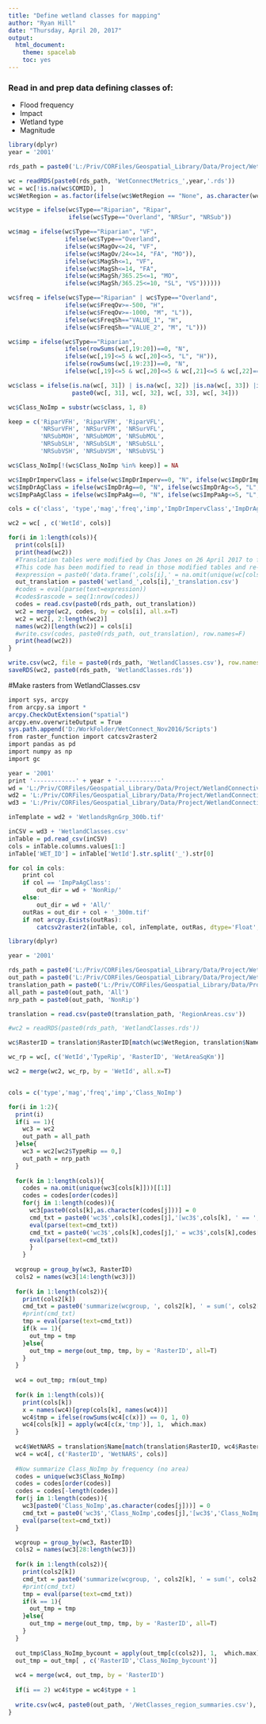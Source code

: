 ```yaml
---
title: "Define wetland classes for mapping"
author: "Ryan Hill"
date: "Thursday, April 20, 2017"
output:
  html_document:
    theme: spacelab
    toc: yes
---
```



### Read in and prep data defining classes of:

* Flood frequency
* Impact
* Wetland type
* Magnitude

```r
library(dplyr)
year = '2001'

rds_path = paste0('L:/Priv/CORFiles/Geospatial_Library/Data/Project/WetlandConnectivity/SpatialDataInputs/Wetlands_NLCD',year,'/FinalTables/')

wc = readRDS(paste0(rds_path, 'WetConnectMetrics_',year,'.rds'))
wc = wc[!is.na(wc$COMID), ]
wc$WetRegion = as.factor(ifelse(wc$WetRegion == "None", as.character(wc$WSA_9), as.character(wc$WetRegion)))

wc$type = ifelse(wc$Type=="Riparian", "Ripar", 
                 ifelse(wc$Type=="Overland", "NRSur", "NRSub"))

wc$mag = ifelse(wc$Type=="Riparian", "VF",
                ifelse(wc$Type=="Overland", 
                ifelse(wc$MagOv<=24, "VF", 
                ifelse(wc$MagOv/24<=14, "FA", "MO")),
                ifelse(wc$MagSh<=1, "VF", 
                ifelse(wc$MagSh<=14, "FA", 
                ifelse(wc$MagSh/365.25<=1, "MO",
                ifelse(wc$MagSh/365.25<=10, "SL", "VS"))))))

wc$freq = ifelse(wc$Type=="Riparian" | wc$Type=="Overland", 
                ifelse(wc$FreqOv>=-500, "H", 
                ifelse(wc$FreqOv>=-1000, "M", "L")),
                ifelse(wc$FreqSh=="VALUE_1", "H", 
                ifelse(wc$FreqSh=="VALUE_2", "M", "L")))

wc$imp = ifelse(wc$Type=="Riparian", 
                ifelse(rowSums(wc[,19:20])==0, "N", 
                ifelse(wc[,19]<=5 & wc[,20]<=5, "L", "H")),
                ifelse(rowSums(wc[,19:23])==0, "N", 
                ifelse(wc[,19]<=5 & wc[,20]<=5 & wc[,21]<=5 & wc[,22]==0 & wc[,23]==0, "L", "H")))

wc$class = ifelse(is.na(wc[, 31]) | is.na(wc[, 32]) |is.na(wc[, 33]) |is.na(wc[, 34]), NA, 
                  paste0(wc[, 31], wc[, 32], wc[, 33], wc[, 34]))

wc$Class_NoImp = substr(wc$class, 1, 8)

keep = c('RiparVFH', 'RiparVFM', 'RiparVFL',
         'NRSurVFH', 'NRSurVFM', 'NRSurVFL',
         'NRSubMOH', 'NRSubMOM', 'NRSubMOL',
         'NRSubSLH', 'NRSubSLM', 'NRSubSLL',
         'NRSubVSH', 'NRSubVSM', 'NRSubVSL')

wc$Class_NoImp[!(wc$Class_NoImp %in% keep)] = NA

wc$ImpDrImpervClass = ifelse(wc$ImpDrImperv==0, "N", ifelse(wc$ImpDrImperv<=5, "L", "H"))
wc$ImpDrAgClass = ifelse(wc$ImpDrAg==0, "N", ifelse(wc$ImpDrAg<=5, "L", "H"))
wc$ImpPaAgClass = ifelse(wc$ImpPaAg==0, "N", ifelse(wc$ImpPaAg<=5, "L", "H"))

cols = c('class', 'type','mag','freq','imp','ImpDrImpervClass','ImpDrAgClass','ImpPaAgClass', 'Class_NoImp')

wc2 = wc[ , c('WetId', cols)]

for(i in 1:length(cols)){
  print(cols[i])
  print(head(wc2))
  #Translation tables were modified by Chas Jones on 26 April 2017 to facilitate mapping
  #This code has been modified to read in those modified tables and re-assign values
  #expression = paste0('data.frame(',cols[i],' = na.omit(unique(wc[cols[i]])))')
  out_translation = paste0('wetland_',cols[i],'_translation.csv')
  #codes = eval(parse(text=expression))
  #codes$rascode = seq(1:nrow(codes))
  codes = read.csv(paste0(rds_path, out_translation))
  wc2 = merge(wc2, codes, by = cols[i], all.x=T)
  wc2 = wc2[, 2:length(wc2)]
  names(wc2)[length(wc2)] = cols[i]
  #write.csv(codes, paste0(rds_path, out_translation), row.names=F)
  print(head(wc2))
}

write.csv(wc2, file = paste0(rds_path, 'WetlandClasses.csv'), row.names=F)
saveRDS(wc2, paste0(rds_path, 'WetlandClasses.rds'))
```

#Make rasters from WetlandClasses.csv

```r
import sys, arcpy
from arcpy.sa import *
arcpy.CheckOutExtension("spatial")
arcpy.env.overwriteOutput = True
sys.path.append('D:/WorkFolder/WetConnect_Nov2016/Scripts')
from raster_function import catcsv2raster2
import pandas as pd
import numpy as np
import gc

year = '2001'
print '------------' + year + '------------'
wd = 'L:/Priv/CORFiles/Geospatial_Library/Data/Project/WetlandConnectivity/SpatialDataInputs/Wetlands_NLCD' + year + '/MapRasters/Wetlands/'
wd2 = 'L:/Priv/CORFiles/Geospatial_Library/Data/Project/WetlandConnectivity/SpatialDataInputs/Wetlands_NLCD' + year + '/AllWetlands/'
wd3 = 'L:/Priv/CORFiles/Geospatial_Library/Data/Project/WetlandConnectivity/SpatialDataInputs/Wetlands_NLCD' + year + '/FinalTables/'

inTemplate = wd2 + 'WetlandsRgnGrp_300b.tif'

inCSV = wd3 + 'WetlandClasses.csv'
inTable = pd.read_csv(inCSV)
cols = inTable.columns.values[1:]
inTable['WET_ID'] = inTable['WetId'].str.split('_').str[0]

for col in cols:
    print col
    if col == 'ImpPaAgClass':
        out_dir = wd + 'NonRip/'
    else:
        out_dir = wd + 'All/'
    outRas = out_dir + col + '_300m.tif'
    if not arcpy.Exists(outRas):
        catcsv2raster2(inTable, col, inTemplate, outRas, dtype='Float', idName='WET_ID')
```


```r
library(dplyr)

year = '2001'

rds_path = paste0('L:/Priv/CORFiles/Geospatial_Library/Data/Project/WetlandConnectivity/SpatialDataInputs/Wetlands_NLCD',year,'/FinalTables/')
out_path = paste0('L:/Priv/CORFiles/Geospatial_Library/Data/Project/WetlandConnectivity/SpatialDataInputs/Wetlands_NLCD',year,'/FinalTables/TinerNARSTables/')
translation_path = paste0('L:/Priv/CORFiles/Geospatial_Library/Data/Project/WetlandConnectivity/SpatialDataInputs/Wetlands_NLCD',year,'/MapRasters/TinerNARSRegions/')
all_path = paste0(out_path, 'All')
nrp_path = paste0(out_path, 'NonRip')

translation = read.csv(paste0(translation_path, 'RegionAreas.csv'))

#wc2 = readRDS(paste0(rds_path, 'WetlandClasses.rds'))

wc$RasterID = translation$RasterID[match(wc$WetRegion, translation$Name)]

wc_rp = wc[, c('WetId','TypeRip', 'RasterID', 'WetAreaSqKm')]

wc2 = merge(wc2, wc_rp, by = 'WetId', all.x=T)


cols = c('type','mag','freq','imp','Class_NoImp')

for(i in 1:2){
  print(i)
  if(i == 1){
    wc3 = wc2
    out_path = all_path
  }else{
    wc3 = wc2[wc2$TypeRip == 0,]
    out_path = nrp_path
  }
  
  for(k in 1:length(cols)){    
    codes = na.omit(unique(wc3[cols[k]]))[[1]]
    codes = codes[order(codes)]
    for(j in 1:length(codes)){
      wc3[paste0(cols[k],as.character(codes[j]))] = 0
      cmd_txt = paste0('wc3$',cols[k],codes[j],'[wc3$',cols[k], ' == ',codes[j],'] = 1')
      eval(parse(text=cmd_txt))   
      cmd_txt = paste0('wc3$',cols[k],codes[j],' = wc3$',cols[k],codes[j],' * wc3$WetAreaSqKm ')
      eval(parse(text=cmd_txt))     
      } 
    }  
  
  wcgroup = group_by(wc3, RasterID)   
  cols2 = names(wc3[14:length(wc3)])
  
  for(k in 1:length(cols2)){
    print(cols2[k])
    cmd_txt = paste0('summarize(wcgroup, ', cols2[k], ' = sum(', cols2[k], ', na.rm=T))')
    #print(cmd_txt)
    tmp = eval(parse(text=cmd_txt))
    if(k == 1){
      out_tmp = tmp
    }else{
      out_tmp = merge(out_tmp, tmp, by = 'RasterID', all=T)
    }
  }
  
  wc4 = out_tmp; rm(out_tmp)
  
  for(k in 1:length(cols)){
    print(cols[k])
    x = names(wc4)[grep(cols[k], names(wc4))]    
    wc4$tmp = ifelse(rowSums(wc4[c(x)]) == 0, 1, 0)
    wc4[cols[k]] = apply(wc4[c(x,'tmp')], 1,  which.max)
  }
  
  wc4$WetNARS = translation$Name[match(translation$RasterID, wc4$RasterID)]
  wc4 = wc4[, c('RasterID', 'WetNARS', cols)]
  
  #Now summarize Class_NoImp by frequency (no area)  
  codes = unique(wc3$Class_NoImp)
  codes = codes[order(codes)]
  codes = codes[-length(codes)]
  for(j in 1:length(codes)){
    wc3[paste0('Class_NoImp',as.character(codes[j]))] = 0
    cmd_txt = paste0('wc3$','Class_NoImp',codes[j],'[wc3$','Class_NoImp', ' == ',codes[j],'] = 1')
    eval(parse(text=cmd_txt))      
  } 

  wcgroup = group_by(wc3, RasterID)   
  cols2 = names(wc3[28:length(wc3)])
  
  for(k in 1:length(cols2)){
    print(cols2[k])
    cmd_txt = paste0('summarize(wcgroup, ', cols2[k], ' = sum(', cols2[k], ', na.rm=T))')
    #print(cmd_txt)
    tmp = eval(parse(text=cmd_txt))
    if(k == 1){
      out_tmp = tmp
    }else{
      out_tmp = merge(out_tmp, tmp, by = 'RasterID', all=T)
    }
  }
  
  out_tmp$Class_NoImp_bycount = apply(out_tmp[c(cols2)], 1,  which.max)
  out_tmp = out_tmp[ , c('RasterID','Class_NoImp_bycount')]
  
  wc4 = merge(wc4, out_tmp, by = 'RasterID')  
  
  if(i == 2) wc4$type = wc4$type + 1
  
  write.csv(wc4, paste0(out_path, '/WetClasses_region_summaries.csv'), row.names=F)
}


```


